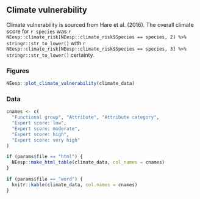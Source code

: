 ## Climate vulnerability

Climate vulnerability is sourced from Hare et al. (2016). The overall climate score for `r species` was `r NEesp::climate_risk[NEesp::climate_risk$Species == species, 2] %>% stringr::str_to_lower()` with `r NEesp::climate_risk[NEesp::climate_risk$Species == species, 3] %>% stringr::str_to_lower()` certainty.

### Figures


```r
NEesp::plot_climate_vulnerability(climate_data)
```


### Data
```r
cnames <- c(
  "Functional group", "Attribute", "Attribute category",
  "Expert score: low",
  "Expert score: moderate",
  "Expert score: high",
  "Expert score: very high"
)

if (params$file == "html") {
  NEesp::make_html_table(climate_data, col_names = cnames)
}

if (params$file == "word") {
  knitr::kable(climate_data, col.names = cnames)
}
```
